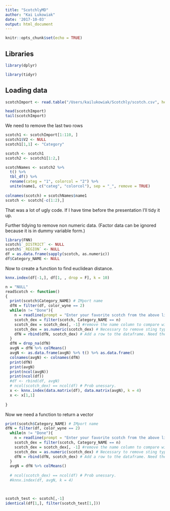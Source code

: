 ```yaml
---
title: "ScotchlyMD"
author: "Kai Lukowiak"
date: '2017-10-03'
output: html_document
---
```


```r
knitr::opts_chunk$set(echo = TRUE)
```

## Libraries

```r

library(dplyr)

library(tidyr)
```

## Loading data

```r
scotchImport <- read.table("/Users/kailukowiak/Scotchly/scotch.csv", header = F, sep = ",", stringsAsFactors = FALSE)

```

```r
head(scotchImport)
tail(scotchImport)
```

We need to remove the last two rows

```r
scotch1 <- scotchImport[1:110, ]
scotch1$V2 <- NULL
scotch1[1,1] <- "Category"
```

```r
scotch <- scotch1
scotch2 <- scotch1[1:2,] 

scotchNames <- scotch2 %>% 
  t() %>% 
  tbl_df() %>% 
  rename(categ = "1", colorcol = "2") %>% 
  unite(name1, c("categ", "colorcol"), sep = "_", remove = TRUE)
  
colnames(scotch) = scotchNames$name1
scotch <- scotch[-c(1:2),]
```

That was a lot of ugly code. If I have time before the presentation I'll tidy it up.


Further tidying to remove non numeric data. (Factor data can be ignored because it is in dummy variable form.) 
```r
library(FNN)
scotch$`_DISTRICT` <- NULL
scotch$`_REGION` <- NULL
df = as.data.frame(sapply(scotch, as.numeric))
df$Category_NAME <- NULL

```


Now to create a function to find euclidean distance. 

```r
knnx.index(df[-1,], df[1, , drop = F], k = 10)
```

```r
n = "NULL"
readScotch <- function()
{ 
  print(scotch$Category_NAME) # IMport name
  dfN = filter(df, color_wyne == 2)
  while(n != "Done"){
    n = readline(prompt = "Enter your favorite scotch from the above list ('Done' to exit): ") # Get promt
    scotch_dex = filter(scotch, Category_NAME == n) 
    scotch_dex = scotch_dex[, -1] #remove the name column to compare with KNN
    scotch_dex = as.numeric(scotch_dex) # Necessary to remove sting types.
    dfN = rbind(dfN, scotch_dex) # Add a row to the dataframe. Need the row vector, not DF
  }
  dfN = drop_na(dfN)
  avgN = dfN %>% colMeans()
  avgN <- as.data.frame(avgN) %>% t() %>% as.data.frame()
  colnames(avgN) <- colnames(dfN)
  print(dfN)
  print(avgN)
  print(ncol(avgN))
  print(ncol(df))
  #df <- rbind(df, avgN)
  # ncol(scotch_dex) == ncol(df) # Prob unessary. 
  x <- knnx.index(data.matrix(df), data.matrix(avgN), k = 4)
  x <- x[1,1]
  
}
```


Now we need a function to return a vector

```r

print(scotch$Category_NAME) # IMport name
dfN = filter(df, color_wyne == 2)
  while(n != "Done"){
    n = readline(prompt = "Enter your favorite scotch from the above list ('Done' to exit): ") # Get promt
    scotch_dex = filter(scotch, Category_NAME == n) 
    scotch_dex = scotch_dex[, -1] #remove the name column to compare with KNN
    scotch_dex = as.numeric(scotch_dex) # Necessary to remove sting types.
    dfN = rbind(dfN, scotch_dex) # Add a row to the dataframe. Need the row vector, not DF
  }
  avgN = dfN %>% colMeans()
  
  # ncol(scotch_dex) == ncol(df) # Prob unessary. 
  #knnx.index(df, avgN, k = 4)

  
```






```r
scotch_test <- scotch[,-1]
identical(df[1,], filter(scotch_test[1,]))
```







